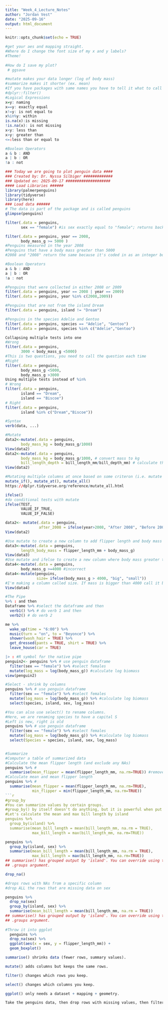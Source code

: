 ```yaml
---
title: "Week_4_Lecture_Notes"
author: "Jordan Vest"
date: "2025-09-16"
output: html_document
---
```


```r
knitr::opts_chunk$set(echo = TRUE)
```

```r
#get your aes and mapping straight. 
#Where do I change the font size of my x and y labels?
#Theme!
  
#How do I save my plot?
 # ggsave

#mutate makes your data longer (log of body mass)
#summarize makes it shorter (ex. mean)
#If you have packages with same names you have to tell it what to call
#dplyr::filter()
#Logical Expressions
x=y: naming
x==y: exactly equal
x!=y: is not equal to
x%in%y: within
is.na(x):is missing
!is.na(x): is not missing
x<y: less than
x>y: greater than
<=:less than or equal to

#Boolean Operators
a & b : AND
a | b : OR
!a : not
```

```r
### Today we are going to plot penguin data ####
### Created by: Dr. Nyssa Silbiger #############
### Updated on: 2025-09-17 ####################
#### Load Libraries ######
library(palmerpenguins)
library(tidyverse)
library(here)
### Load data ######
# The data is part of the package and is called penguins
glimpse(penguins)
```

```r
filter(.data = penguins, 
       sex == "female") #is sex exactly equal to "female"; returns back T/F
```

```r
filter(.data = penguins, year == 2008, 
       body_mass_g >= 5000 )
#Penguins measured in the year 2008
#Penguins that have a body mass greater than 5000
#2008 and "2008" return the same because it's coded in as an integer but you also called something specific
```

```r
#Boolean Operators
a & b : AND
a | b : OR
!a : not

#Penguins that were collected in either 2008 or 2009
filter(.data = penguins, year == 2008 | year == 2009)
filter(.data = penguins, year %in% c(2008,2009))

#Penguins that are not from the island Dream
filter(.data = penguins, island != "Dream")

#Penguins in the species Adelie and Gentoo
filter(.data = penguins, species == "Adelie", "Gentoo")
filter(.data = penguins, species %in% c("Adelie","Gentoo")
```

```r
Collapsing multiple tests into one
#Wrong
filter(.data = penguins,
       3000 < body_mass_g <5000)
#This is two questions, you need to call the question each time
#Right
filter(.data = penguins, 
       body_mass_g <5000,
       body_mass_g >3000
Using multiple tests instead of %in%       
# Wrong
filter(.data = penguins,
       island == "Dream",
       island == "Biscoe")
# Right
filter(.data = penguins,
       island %in% c("Dream","Biscoe"))      

#Syntax
verb(data, ...)
```

```r
#Mutate
data2<-mutate(.data = penguins, 
       body_mass_kg = body_mass_g/1000)
View(data2)
data2<-mutate(.data = penguins, 
       body_mass_kg = body_mass_g/1000, # convert mass to kg 
       bill_length_depth = bill_length_mm/bill_depth_mm) # calculate the ratio of bill length to depth
View(data2)

#Mutating multiple columns at once based on some criteron (i.e. mutate all the numeric columns in one line)
mutate_if(), mutate_at(), mutate_all()
https://dplyr.tidyverse.org/reference/mutate_all.html


```

```r
ifelse()
#do conditional tests with mutate
ifelse(TEST,
       VALUE_IF_TRUE,
       VALUE_IF_FALSE)

data2<- mutate(.data = penguins,
               after_2008 = ifelse(year>2008, "After 2008", "Before 2008"))
View(data2)

#Use mutate to create a new column to add flipper length and body mass together
data3<-mutate(.data = penguins, 
       length_body_mass = flipper_length_mm + body_mass_g)
View(data3)
#Use mutate and ifelse to create a new column where body mass greater than 4000 is labeled as big and everything else is small
data4<-mutate(.data = penguins, 
       body_mass_g >=4000 #incorrect
data4<-mutate(penguins,
              size= ifelse(body_mass_g > 4000, "big", "small"))
#I'm making a column called size. If mass is bigger than 4000 call it big, less call it small
View(data4)

```

```r
#The Pipe
%>% : and then
Dataframe %>% #select the dataframe and then
  verb1() %>% # do verb 1 and then
  verb2() # do verb 2

me %>%
  wake_up(time = "6:00") %>%
  music(turn = "on", to = "Beyonce") %>%
  shower(wash_hair = TRUE) %>%
  get_dressed(pants = TRUE, shirt = TRUE) %>%
  leave_house(car = TRUE)

|> : #R symbol for the native pipe
penguin2<- penguins %>% # use penguin dataframe
  filter(sex == "female") %>% #select females
  mutate(log_mass = log(body_mass_g)) #calculate log biomass
view(penguin2)
```

```r
#Select - shrink by columns
penguins %>% # use penguin dataframe
  filter(sex == "female") %>% #select females
  mutate(log_mass = log(body_mass_g)) %>% #calculate log biomass
  select(species, island, sex, log_mass)

#You can also use select() to rename columns.
#Here, we are renaming species to have a capital S
#Left is new, right is old
penguins %>% # use penguin dataframe
  filter(sex == "female") %>% #select females
  mutate(log_mass = log(body_mass_g)) %>% #calculate log biomass
  select(Species = species, island, sex, log_mass)
```


```r

```

```r
#Summarize
#Computer a table of summarized data
#Calculate the mean flipper length (and exclude any NAs)
penguins %>% # 
  summarise(mean_flipper = mean(flipper_length_mm, na.rm=TRUE)) #remove the NAs
#Calculate mean and mean flipper length
penguins %>% # 
  summarise(mean_flipper = mean(flipper_length_mm, na.rm=TRUE),
            min_flipper = min(flipper_length_mm, na.rm=TRUE))
```r
#group_by
#You can summarize values by certain groups.
#group_by() by itself doesn't do anything, but it is powerful when put before summarize.
#Let's calculate the mean and max bill length by island
penguins %>%
  group_by(island) %>%
  summarise(mean_bill_length = mean(bill_length_mm, na.rm = TRUE),
            max_bill_length = max(bill_length_mm, na.rm=TRUE))
```


```r
penguins %>%
  group_by(island, sex) %>%
  summarise(mean_bill_length = mean(bill_length_mm, na.rm = TRUE),
            max_bill_length = max(bill_length_mm, na.rm=TRUE))
## summarise() has grouped output by 'island'. You can override using the
## .groups argument.
```


```r
drop_na()

#drops rows with NAs from a specific column
#drop ALL the rows that are missing data on sex

penguins %>%
  drop_na(sex)
  group_by(island, sex) %>%
  summarise(mean_bill_length = mean(bill_length_mm, na.rm = TRUE))
## summarise() has grouped output by 'island'. You can override using the
## .groups argument.
  
#Throw it into ggplot   
  penguins %>%
  drop_na(sex) %>%
  ggplot(aes(x = sex, y = flipper_length_mm)) +
  geom_boxplot()
```

```r
summarise() shrinks data (fewer rows, summary values).

mutate() adds columns but keeps the same rows.

filter() changes which rows you keep.

select() changes which columns you keep.

ggplot() only needs a dataset + mapping + geometry.

Take the penguins data, then drop rows with missing values, then filter out the males, then calculate log mass, then select just the important columns, then plot them
```

